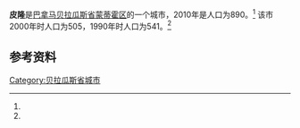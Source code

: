 {{Infobox settlement
|name                   = 皮隆
|native_name            = 
|settlement_type        = [[市_(巴拿马)|市]]
|image_skyline          = 
|image_caption          = 
|image_alt              = 
|pushpin_map            =
|coordinates_display    = inline,title
|coordinates_region     = PA
|subdivision_type       = 国家
|subdivision_name       = {{flag|Panama}}
|subdivision_type1      = [[巴拿马行政区划|省份]]
|subdivision_name1      = [[贝拉瓜斯省|贝拉瓜斯省]]
|subdivision_type2      = [[区_(巴拿马)|区]]
|subdivision_name2      = [[蒙蒂霍区|蒙蒂霍区]]
|leader_title           = 
|leader_name            = 
|established_title      = 设立时间
|established_date       = 
|area_land_km2          = 5.1
|area_footnotes         = <ref name=inec>[http://www.contraloria.gob.pa/inec/archivos/P3601Cuadro11.xls {{Wayback|url=http://www.contraloria.gob.pa/inec/archivos/P3601Cuadro11.xls |date=20160304030354 }} "Cuadro 11 (Superficie, población y densidad de población en la República...)" [Table 11 (Area, population, and population density in the Republic...)<nowiki>]</nowiki>] (.xls). In {{cite web|title=Resultados Finales Básicos|trans-title=Basic Final Results|url=https://www.contraloria.gob.pa/inec/publicaciones/Publicaciones.aspx?ID_SUBCATEGORIA=59&ID_PUBLICACION=360&ID_IDIOMA=1&ID_CATEGORIA=13|publisher=[[巴拿马国家统计及普查局|巴拿马国家统计及普查局]]|accessdate=May 26, 2015|language=es|archive-date=2015-07-10|archive-url=https://web.archive.org/web/20150710070123/http://www.contraloria.gob.pa/inec/Publicaciones/Publicaciones.aspx?ID_SUBCATEGORIA=59&ID_PUBLICACION=360&ID_IDIOMA=1&ID_CATEGORIA=13|dead-url=no}}</ref>
|population_as_of       = 2010
|population_total       = 890
|population_footnotes   = <ref name=inec/>
|population_density_km2 = 174
|population_note        = 人口密度数据由计算得出
|timezone1              = [[北美东部时区|东部时区]]
|utc_offset1            = −5
|latd                   = 
|latm                   = 
|lats                   = 
|latNS                  = 
|longd                  = 
|longm                  = 
|longs                  = 
|longEW                 = }}

'''皮隆'''是[[巴拿马|巴拿马]][[贝拉瓜斯省|贝拉瓜斯省]][[蒙蒂霍区|蒙蒂霍区]]的一个城市，2010年是人口为890。<ref name=inec/> 该市2000年时人口为505，1990年时人口为541。<ref name=inec/>

==参考资料==
{{reflist}}

{{Veraguas Province}}

{{coord|7.9567|N|81.0742|W|display=title}}

[[Category:贝拉瓜斯省城市|Category:贝拉瓜斯省城市]]

{{Panama-geo-stub}}